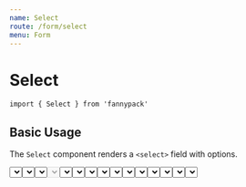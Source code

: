 ```yaml
---
name: Select
route: /form/select
menu: Form
---
```



# Select

`import { Select } from 'fannypack'`

## Basic Usage

The `Select` component renders a `<select>` field with options.

<Playground>
  <Select options={[{ label: 'Sunny', value: 'sunny' }, { label: 'Windy', value: 'windy' }, { label: 'Overcast', value: 'overcast' }]} />
</Playground>

## Default values

For uncontrolled select field, set a default value using the `defaultValue` prop.

<Playground>
  <Select defaultValue="overcast" options={[{ label: 'Sunny', value: 'sunny' }, { label: 'Windy', value: 'windy' }, { label: 'Overcast', value: 'overcast' }]} />
</Playground>

## Placeholders

Add a placeholder to a select field with the `placeholder` prop.

<Playground>
  <Select placeholder="Select weather..." options={[{ label: 'Sunny', value: 'sunny' }, { label: 'Windy', value: 'windy' }, { label: 'Overcast', value: 'overcast' }]} />
</Playground>

## Disabled

Make the select field disabled with the `disabled` prop.

<Playground>
  <Select disabled placeholder="Select weather..." options={[{ label: 'Sunny', value: 'sunny' }, { label: 'Windy', value: 'windy' }, { label: 'Overcast', value: 'overcast' }]} />
</Playground>

## Full width

To make the select field span full width, add the `isFullWidth` prop.

<Playground>
  <Select isFullWidth options={[{ label: 'Sunny', value: 'sunny' }, { label: 'Windy', value: 'windy' }, { label: 'Overcast', value: 'overcast' }]} />
</Playground>

## Sizes

An input can come in different sizes - `small`, `medium`, `large`, or the default.

<Playground>
  <Select size="small" options={[{ label: 'Sunny', value: 'sunny' }, { label: 'Windy', value: 'windy' }, { label: 'Overcast', value: 'overcast' }]} /><br/>
  <Select options={[{ label: 'Sunny', value: 'sunny' }, { label: 'Windy', value: 'windy' }, { label: 'Overcast', value: 'overcast' }]} marginTop="xxsmall" /><br/>
  <Select size="medium" options={[{ label: 'Sunny', value: 'sunny' }, { label: 'Windy', value: 'windy' }, { label: 'Overcast', value: 'overcast' }]} marginTop="xxsmall" /><br/>
  <Select size="large" options={[{ label: 'Sunny', value: 'sunny' }, { label: 'Windy', value: 'windy' }, { label: 'Overcast', value: 'overcast' }]} marginTop="xxsmall" />
</Playground>

## States

An input can use different states (as per palette) such as `danger`, `success` and `warning`.

<Playground>
  <Select state="danger" options={[{ label: 'Sunny', value: 'sunny' }, { label: 'Windy', value: 'windy' }, { label: 'Overcast', value: 'overcast' }]} /><br/>
  <Select state="warning" options={[{ label: 'Sunny', value: 'sunny' }, { label: 'Windy', value: 'windy' }, { label: 'Overcast', value: 'overcast' }]} marginTop="xxsmall" /><br/>
  <Select state="success" options={[{ label: 'Sunny', value: 'sunny' }, { label: 'Windy', value: 'windy' }, { label: 'Overcast', value: 'overcast' }]} marginTop="xxsmall" /><br/>
  <Select state="primary" options={[{ label: 'Sunny', value: 'sunny' }, { label: 'Windy', value: 'windy' }, { label: 'Overcast', value: 'overcast' }]} marginTop="xxsmall" />
</Playground>

## Controlled Usage

The previous examples are examples of uncontrolled usage. To control the value yourself, use a combination of `onChange` and `value`.

Note: Do not use `defaultValue` with controlled inputs!

<Playground>
  <Component initialState={{ value: 'windy' }}>
    {({ state, setState }) => (
      <Select onChange={value => setState({ value })} value={state.value} options={[{ label: 'Sunny', value: 'sunny' }, { label: 'Windy', value: 'windy' }, { label: 'Overcast', value: 'overcast' }]} />
    )}
  </Component>
</Playground>

## Accessibility

Using an accessibility label (`a11yLabel`), will enable screen readers to read the contents of the label.

<Playground>
  <Select a11yLabel="Weather" options={[{ label: 'Sunny', value: 'sunny' }, { label: 'Windy', value: 'windy' }, { label: 'Overcast', value: 'overcast' }]} />
</Playground>


## `<Select>` Props

<PropsTable of={Select} />

# SelectField

## Import

`import { SelectField } from 'fannypack'`

## Basic Usage

The `<SelectField>` component contains of the [`<Select>` component](#select) wrapped by the [`<FieldWrapper>` component](/form/fieldwrapper).

It accepts a combination of [`<Select>` props](/form/select#select-props) and [`<FieldWrapper>` props](/form/fieldwrapper#props).

<Playground>
  <SelectField a11yId="weather" label="Weather" options={[{ label: 'Sunny', value: 'sunny' }, { label: 'Windy', value: 'windy' }, { label: 'Overcast', value: 'overcast' }]} />
</Playground>

## `<SelectField>` Props

<PropsTable of={SelectField} />

## Theming

### Schema

```jsx
{
  base: string | Object,
  disabled: string | Object,
  focus: string | Object,
  sizes: {
    small: string | Object,
    medium: string | Object,
    large: string | Object
  }
}
```
